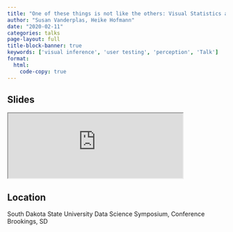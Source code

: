 ```yaml
---
title: "One of these things is not like the others: Visual Statistics and Testing in Statistical Graphics"
author: "Susan Vanderplas, Heike Hofmann"
date: "2020-02-11"
categories: talks
page-layout: full
title-block-banner: true
keywords: ['visual inference', 'user testing', 'perception', 'Talk']
format:
  html:
    code-copy: true
---
```

 
## Slides

<iframe src='https://srvanderplas.github.io/Presentations/2020-SDSU/#1' height='auto' width='80%'>
                        </iframe>
## Location
South Dakota State University
Data Science Symposium, Conference
Brookings, SD
